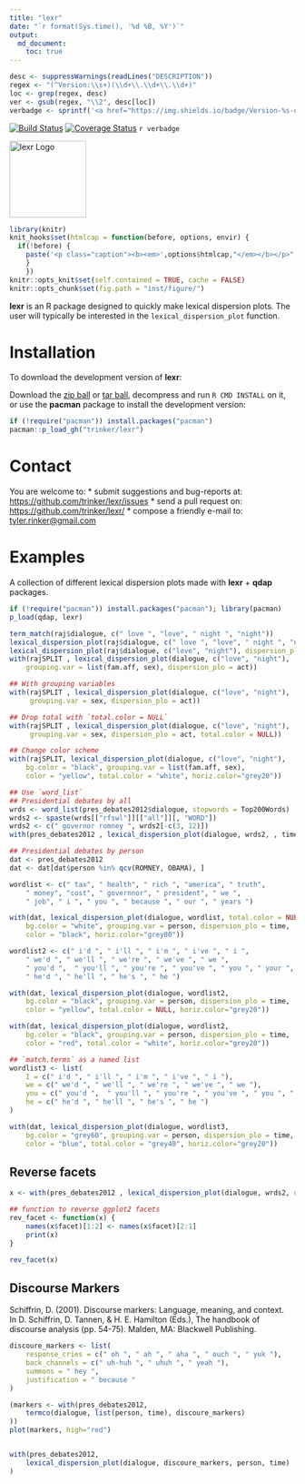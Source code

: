 ```yaml
---
title: "lexr"
date: "`r format(Sys.time(), '%d %B, %Y')`"
output:
  md_document:
    toc: true      
---
```


```r
desc <- suppressWarnings(readLines("DESCRIPTION"))
regex <- "(^Version:\\s+)(\\d+\\.\\d+\\.\\d+)"
loc <- grep(regex, desc)
ver <- gsub(regex, "\\2", desc[loc])
verbadge <- sprintf('<a href="https://img.shields.io/badge/Version-%s-orange.svg"><img src="https://img.shields.io/badge/Version-%s-orange.svg" alt="Version"/></a></p>', ver, ver)
````

[![Build Status](https://travis-ci.org/trinker/lexr.svg?branch=master)](https://travis-ci.org/trinker/lexr)
[![Coverage Status](https://coveralls.io/repos/trinker/lexr/badge.svg?branch=master)](https://coveralls.io/r/trinker/lexr?branch=master)
`r verbadge`

<img src="inst/lexr_logo/r_lexr.png" width="135" alt="lexr Logo">  

```r
library(knitr)
knit_hooks$set(htmlcap = function(before, options, envir) {
  if(!before) {
    paste('<p class="caption"><b><em>',options$htmlcap,"</em></b></p>",sep="")
    }
    })
knitr::opts_knit$set(self.contained = TRUE, cache = FALSE)
knitr::opts_chunk$set(fig.path = "inst/figure/")
```

**lexr** is an R package designed to quickly make lexical dispersion plots.  The user will typically be interested in the `lexical_dispersion_plot` function.

# Installation

To download the development version of **lexr**:

Download the [zip ball](https://github.com/trinker/lexr/zipball/master) or [tar ball](https://github.com/trinker/lexr/tarball/master), decompress and run `R CMD INSTALL` on it, or use the **pacman** package to install the development version:

```r
if (!require("pacman")) install.packages("pacman")
pacman::p_load_gh("trinker/lexr")
```

# Contact

You are welcome to:
* submit suggestions and bug-reports at: <https://github.com/trinker/lexr/issues>
* send a pull request on: <https://github.com/trinker/lexr/>
* compose a friendly e-mail to: <tyler.rinker@gmail.com>

# Examples

A collection of different lexical dispersion plots made with **lexr** + **qdap** packages.

```r
if (!require("pacman")) install.packages("pacman"); library(pacman)
p_load(qdap, lexr)

term_match(raj$dialogue, c(" love ", "love", " night ", "night"))
lexical_dispersion_plot(raj$dialogue, c(" love ", "love", " night ", "night"))
lexical_dispersion_plot(raj$dialogue, c("love", "night"), dispersion_plo = raj$act)
with(rajSPLIT , lexical_dispersion_plot(dialogue, c("love", "night"),
    grouping.var = list(fam.aff, sex), dispersion_plo = act))

## With grouping variables
with(rajSPLIT , lexical_dispersion_plot(dialogue, c("love", "night"),
     grouping.var = sex, dispersion_plo = act))

## Drop total with `total.color = NULL`
with(rajSPLIT , lexical_dispersion_plot(dialogue, c("love", "night"),
     grouping.var = sex, dispersion_plo = act, total.color = NULL))

## Change color scheme
with(rajSPLIT, lexical_dispersion_plot(dialogue, c("love", "night"),
    bg.color = "black", grouping.var = list(fam.aff, sex),
    color = "yellow", total.color = "white", horiz.color="grey20"))

## Use `word_list`
## Presidential debates by all
wrds <- word_list(pres_debates2012$dialogue, stopwords = Top200Words)
wrds2 <- spaste(wrds[["rfswl"]][["all"]][, "WORD"])
wrds2 <- c(" governor romney ", wrds2[-c(3, 12)])
with(pres_debates2012 , lexical_dispersion_plot(dialogue, wrds2, , time))

## Presidential debates by person
dat <- pres_debates2012
dat <- dat[dat$person %in% qcv(ROMNEY, OBAMA), ]

wordlist <- c(" tax", " health", " rich ", "america", " truth",
    " money", "cost", " governnor", " president", " we ",
    " job", " i ", " you ", " because ", " our ", " years ")
```


```r
with(dat, lexical_dispersion_plot(dialogue, wordlist, total.color = NULL,
    bg.color = "white", grouping.var = person, dispersion_plo = time,
    color = "black", horiz.color="grey80"))

wordlist2 <- c(" i'd ", " i'll ", " i'm ", " i've ", " i ",
    " we'd ", " we'll ", " we're ", " we've ", " we ",
    " you'd ",  " you'll ", " you're ", " you've ", " you ", " your ",
    " he'd ", " he'll ", " he's ", " he ")

with(dat, lexical_dispersion_plot(dialogue, wordlist2,
    bg.color = "black", grouping.var = person, dispersion_plo = time,
    color = "yellow", total.color = NULL, horiz.color="grey20"))

with(dat, lexical_dispersion_plot(dialogue, wordlist2,
    bg.color = "black", grouping.var = person, dispersion_plo = time,
    color = "red", total.color = "white", horiz.color="grey20"))

## `match.terms` as a named list
wordlist3 <- list(
    I = c(" i'd ", " i'll ", " i'm ", " i've ", " i "),
    we = c(" we'd ", " we'll ", " we're ", " we've ", " we "),
    you = c(" you'd ",  " you'll ", " you're ", " you've ", " you ", " your "),
    he = c(" he'd ", " he'll ", " he's ", " he ")
)

```

```r
with(dat, lexical_dispersion_plot(dialogue, wordlist3,
    bg.color = "grey60", grouping.var = person, dispersion_plo = time,
    color = "blue", total.color = "grey40", horiz.color="grey20"))
```

## Reverse facets

```r
x <- with(pres_debates2012 , lexical_dispersion_plot(dialogue, wrds2, dispersion_plo = time))

## function to reverse ggplot2 facets
rev_facet <- function(x) {
    names(x$facet)[1:2] <- names(x$facet)[2:1]
    print(x)
}

rev_facet(x)
```


## Discourse Markers

Schiffrin, D. (2001). Discourse markers: Language, meaning, and context.     
  In D. Schiffrin, D. Tannen, & H. E. Hamilton (Eds.), The handbook of     
  discourse analysis (pp. 54-75). Malden, MA: Blackwell Publishing.     

```r
discoure_markers <- list(
    response_cries = c(" oh ", " ah ", " aha ", " ouch ", " yuk "),
    back_channels = c(" uh-huh ", " uhuh ", " yeah "),
    summons = " hey ",
    justification = " because "
)

(markers <- with(pres_debates2012,
    termco(dialogue, list(person, time), discoure_markers)
))
plot(markers, high="red")


with(pres_debates2012,
    lexical_dispersion_plot(dialogue, discoure_markers, person, time)
)
```
